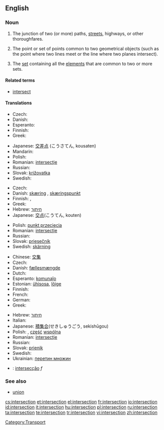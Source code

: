 ==English==
{{wikipedia}}

===Noun===
{{en-noun}}

# The junction of two (or more) paths, [[street]]s, highways, or other thoroughfares.
# {{geometry}} The point or set of points common to two geometrical objects (such as the point where two lines meet or the line where two planes intersect).
# {{settheory}} The [[set]] containing all the [[element]]s that are common to two or more sets.

====Related terms====
* [[intersect]]

====Translations====
{{trans-top|junction of two or more paths, etc}}
* Czech: {{t-|cs|křižovatka|f}}
* Danish: {{t-|da|kryds|n}}
* Esperanto: {{t|eo|kruciĝo}}
* Finnish: {{t-|fi|risteys}}
* Greek: {{t|el|διασταύρωση|f}}
{{trans-mid}}
* Japanese: [[交差]][[点]] (こうさてん, kousaten)
* Mandarin: {{t|zh|交差点|sc=Hani}}
* Polish: {{t+|pl|skrzyżowanie|n}}
* Romanian: [[intersecţie]] {{f}}
* Russian: {{t|ru|перекрёсток|m|tr=p'er'ekr'óstok}}
* Slovak: [[križovatka]] {{f}}
* Swedish: {{t-|sv|korsning|c}}
{{trans-bottom}}

{{trans-top|in geometry}}
* Czech: {{t-|cs|průsečík|m}}
* Danish: [[skæring]] {{c}}, [[skæringspunkt]] {{n}}
* Finnish: {{t-|fi|leikkauspiste}},  {{t-|fi|leikkaus}}
* Greek: {{t+|el|τομή|f}}
* Hebrew: [[חיתוך]]
* Japanese: [[交点]](こうてん, kouten)
{{trans-mid}}
* Polish: [[punkt przecięcia]] {{m}}
* Romanian: [[intersecţie]] {{f}}
* Russian: {{t|ru|пересечение|n|tr=p'er'es'ečénije}}
* Slovak: [[priesečník]] {{m}}
* Swedish: [[skärning]] {{c}}
{{trans-bottom}}

{{trans-top|in set theory}}
* Chinese: [[交集]]
* Czech: {{t-|cs|průnik|m}}
* Danish: [[fællesmængde]] {{c}}
* Dutch: {{t+|nl|doorsnede}}
* Esperanto: [[komunaĵo]]
* Estonian: [[ühisosa]], [[lõige]]
* Finnish: {{t-|fi|leikkaus}}
* French: {{t+|fr|intersection|f}}
* German: {{t+|de|Durchschnitt}}
* Greek: {{t|el|τομή|f|tr=tomí|sc=Grek}}
{{trans-mid}}
* Hebrew: [[חיתוך]]
* Italian: {{t+|it|intersezione|f}}
* Japanese: [[積集合]](せきしゅうごう, sekishūgou)
* Polish: {{t-|pl|przekrój|m}}, [[część]] [[wspólny|wspólna]] {{f}}
* Romanian: [[intersecţie]] {{f}}
* Russian: {{t|ru|пересечение|n|tr=p'er'es'ečénije}}
* Slovak: [[prienik]] {{m}}
* Swedish: {{t+|sv|snitt|n}}
* Ukrainian: [[перетин множин]]
{{trans-bottom}}

{{checktrans-top}}
* {{ttbc|Portuguese}}: [[intersecção]] ''f''
{{checktrans-bottom}}

===See also===
* [[union]]

[[Category:Transport]]

[[cs:intersection]]
[[et:intersection]]
[[el:intersection]]
[[fr:intersection]]
[[io:intersection]]
[[id:intersection]]
[[it:intersection]]
[[hu:intersection]]
[[pl:intersection]]
[[ru:intersection]]
[[ta:intersection]]
[[te:intersection]]
[[tr:intersection]]
[[vi:intersection]]
[[zh:intersection]]